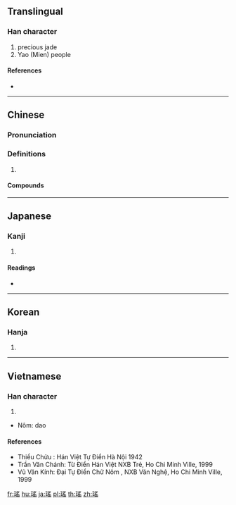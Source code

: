 {{character info/new}}
{{also|瑶}}
==Translingual==

===Han character===
{{Han char|rn=96|rad=玉|as=10|sn=14|four=17172|canj=MGBOU}}

# precious jade
# Yao (Mien) people

====References====
* {{Han ref|kx=0739.010|dj=1149.080|hdz=21132.031|uh=7464|ud=29796}}

----

==Chinese==
{{zh-forms|s=瑶}}

===Pronunciation===
{{zh-pron
|m=yáo
|c=jiu4
|mc=y
|cat=
}}

===Definitions===
{{zh-hanzi}}

# {{rfdef|zh}}

====Compounds====
{{zh-der|江瑤|江瑤柱|琪花瑤草|瑛瑤|瑤光|瑤函|瑤圃|瑤姬|瑤族|瑤林瓊樹|瑤池|瑤池玉液|瑤池金母|瑤池閬苑|瑤牋|瑤琴|瑤環瑜珥|瑤箋|瑤籤|瑤緘|瑤臺|瑤臺瓊室|瑤臺銀闕|瑤臺鏡|瑤英|瑤草|瑤草琪花|瑤華|瑤華浦|瑤華音|瑤觴|瑤踏|瑤釵|瑤階|瑤章|瓊瑤|瓊瑤樓閣|碧瑤|苗瑤語族|駕返瑤池}}

----

==Japanese==

===Kanji===
{{ja-kanji|grade=|rs=玉10}}

# {{defn|lang=ja|sort=玉10}}

====Readings====
* {{ja-readings|on=[[よう]] (yō)|kun=[[たま]] (tama)}}

----

==Korean==

===Hanja===
{{ko-hanja|hangeul=요|eumhun=|rv=yo|mr=yo|y=yo}}

# {{defn|lang=ko|sort=玉10}}

----

==Vietnamese==

===Han character===
{{vi-hantu|dao|rs=玉10}}

# {{defn|lang=vi|sort=玉10}}

* Nôm: dao

====References====
* Thiều Chửu : Hán Việt Tự Điển Hà Nội 1942
* Trần Văn Chánh: Từ Điển Hán Việt NXB Trẻ, Ho Chi Minh Ville, 1999
* Vũ Văn Kính: Đại Tự Điển Chữ Nôm , NXB Văn Nghệ, Ho Chi Minh Ville, 1999

[[fr:瑤]]
[[hu:瑤]]
[[ja:瑤]]
[[pl:瑤]]
[[th:瑤]]
[[zh:瑤]]